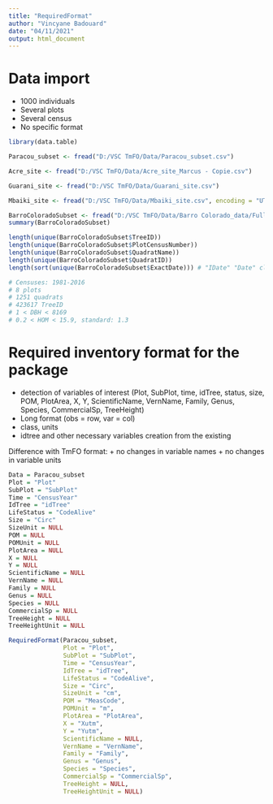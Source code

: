 ```yaml
---
title: "RequiredFormat"
author: "Vincyane Badouard"
date: "04/11/2021"
output: html_document
---
```


# Data import

+ 1000 individuals
+ Several plots
+ Several census 
+ No specific format
```r
library(data.table)

Paracou_subset <- fread("D:/VSC TmFO/Data/Paracou_subset.csv")

Acre_site <- fread("D:/VSC TmFO/Data/Acre_site_Marcus - Copie.csv")

Guarani_site <- fread("D:/VSC TmFO/Data/Guarani_site.csv")

Mbaiki_site <- fread("D:/VSC TmFO/Data/Mbaiki_site.csv", encoding = "UTF-8")

BarroColoradoSubset <- fread("D:/VSC TmFO/Data/Barro Colorado_data/FullMeasurementBCI/Barro Colorado_fulldata.tsv")
summary(BarroColoradoSubset)

length(unique(BarroColoradoSubset$TreeID))
length(unique(BarroColoradoSubset$PlotCensusNumber))
length(unique(BarroColoradoSubset$QuadratName))
length(unique(BarroColoradoSubset$QuadratID))
length(sort(unique(BarroColoradoSubset$ExactDate))) # "IDate" "Date" class (package lubridate)

# Censuses: 1981-2016
# 8 plots
# 1251 quadrats
# 423617 TreeID
# 1 < DBH < 8169
# 0.2 < HOM < 15.9, standard: 1.3

```

# Required inventory format for the package

+ detection of variables of interest (Plot, SubPlot, time, idTree, status, size, POM, PlotArea, X, Y, ScientificName, VernName, Family, Genus, Species, CommercialSp, TreeHeight)
+ Long format (obs = row, var = col)
+ class, units
+ idtree and other necessary variables creation from the existing

Difference with TmFO format: 
+ no changes in variable names
+ no changes in variable units


```r
Data = Paracou_subset
Plot = "Plot"
SubPlot = "SubPlot"
Time = "CensusYear"
IdTree = "idTree"
LifeStatus = "CodeAlive"
Size = "Circ"
SizeUnit = NULL
POM = NULL
POMUnit = NULL
PlotArea = NULL
X = NULL
Y = NULL
ScientificName = NULL
VernName = NULL
Family = NULL
Genus = NULL
Species = NULL
CommercialSp = NULL
TreeHeight = NULL
TreeHeightUnit = NULL

RequiredFormat(Paracou_subset,
               Plot = "Plot",
               SubPlot = "SubPlot",
               Time = "CensusYear",
               IdTree = "idTree",
               LifeStatus = "CodeAlive",
               Size = "Circ",
               SizeUnit = "cm",
               POM = "MeasCode",
               POMUnit = "m",
               PlotArea = "PlotArea",
               X = "Xutm",
               Y = "Yutm",
               ScientificName = NULL,
               VernName = "VernName",
               Family = "Family",
               Genus = "Genus",
               Species = "Species",
               CommercialSp = "CommercialSp",
               TreeHeight = NULL,
               TreeHeightUnit = NULL)

```

